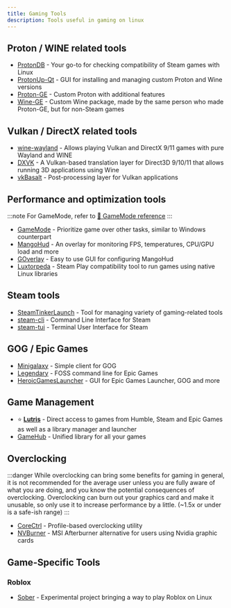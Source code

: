```yaml
---
title: Gaming Tools
description: Tools useful in gaming on linux
---
```



## Proton / WINE related tools
- [ProtonDB](https://www.protondb.com/) - Your go-to for checking compatibility of Steam games with Linux
- [ProtonUp-Qt](https://github.com/DavidoTek/ProtonUp-Qt/) - GUI for installing and managing custom Proton and Wine versions
- [Proton-GE](https://github.com/GloriousEggroll/proton-ge-custom) - Custom Proton with additional features
- [Wine-GE](https://github.com/gloriouseggroll/wine-ge-custom) - Custom Wine package, made by the same person who made Proton-GE, but for non-Steam games

## Vulkan / DirectX related tools
- [wine-wayland](https://github.com/varmd/wine-wayland) - Allows playing Vulkan and DirectX 9/11 games with pure Wayland and WINE
- [DXVK](https://github.com/doitsujin/dxvk) - A Vulkan-based translation layer for Direct3D 9/10/11 that allows running 3D applications using Wine
- [vkBasalt](https://github.com/DadSchoorse/vkBasalt) - Post-processing layer for Vulkan applications

## Performance and optimization tools
:::note
For GameMode, refer to [🔗 GameMode reference](../reference/gamemode)
:::

- [GameMode](https://github.com/FeralInteractive/gamemode) - Prioritize game over other tasks, similar to Windows counterpart
- [MangoHud](https://github.com/flightlessmango/MangoHud) - An overlay for monitoring FPS, temperatures, CPU/GPU load and more
- [GOverlay](https://github.com/benjamimgois/goverlay) - Easy to use GUI for configuring MangoHud
- [Luxtorpeda](https://github.com/luxtorpeda-dev/luxtorpeda) - Steam Play compatibility tool to run games using native Linux libraries

## Steam tools

- [SteamTinkerLaunch](https://github.com/sonic2kk/steamtinkerlaunch) - Tool for managing variety of gaming-related tools
- [steam-cli](https://github.com/berenm/steam-cli) - Command Line Interface for Steam
- [steam-tui](https://github.com/dmadisetti/steam-tui) - Terminal User Interface for Steam

## GOG / Epic Games

- [Minigalaxy](https://sharkwouter.github.io/minigalaxy/) - Simple client for GOG
- [Legendary](https://github.com/derrod/legendary) - FOSS command line for Epic Games
- [HeroicGamesLauncher](https://heroicgameslauncher.com/) - GUI for Epic Games Launcher, GOG and more

## Game Management

- ⭐ **[Lutris](https://lutris.net/)** - Direct access to games from Humble, Steam and Epic Games as well as a library manager and launcher
- [GameHub](https://tkashkin.github.io/projects/gamehub/) - Unified library for all your games

## Overclocking

:::danger
While overclocking can bring some benefits for gaming in general, it is not recommended for the average user unless you are fully aware of what you are doing, and you know the potential consequences of overclocking.
Overclocking can burn out your graphics card and make it unusable, so only use it to increase performance by a little. (~1.5x or under is a safe-ish range)
:::

- [CoreCtrl](https://gitlab.com/corectrl/corectrl) - Profile-based overclocking utility
- [NVBurner](https://github.com/iloveichigo/NVBurner) - MSI Afterburner alternative for users using Nvidia graphic cards

## Game-Specific Tools

### Roblox

- [Sober](https://sober.vinegarhq.org/) - Experimental project bringing a way to play Roblox on Linux